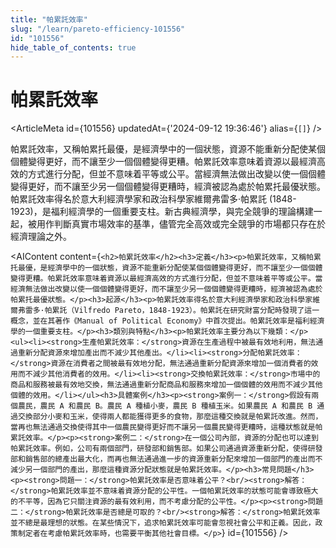 ```yaml
---
title: "帕累託效率"
slug: "/learn/pareto-efficiency-101556"
id: "101556"
hide_table_of_contents: true
---
```



# 帕累託效率

<ArticleMeta id={101556} updatedAt={'2024-09-12 19:36:46'} alias={`[]`} />
<div className='border-solid border-b border-t-0 my-4 border-[var(--ifm-color-gray-300)]' />

帕累託效率，又稱帕累托最優，是經濟學中的一個狀態，資源不能重新分配使某個個體變得更好，而不讓至少一個個體變得更糟。帕累託效率意味着資源以最經濟高效的方式進行分配，但並不意味着平等或公平。當經濟無法做出改變以使一個個體變得更好，而不讓至少另一個個體變得更糟時，經濟被認為處於帕累托最優狀態。帕累託效率得名於意大利經濟學家和政治科學家維爾弗雷多·帕累託 (1848-1923)，是福利經濟學的一個重要支柱。新古典經濟學，與完全競爭的理論構建一起，被用作判斷真實市場效率的基準，儘管完全高效或完全競爭的市場都只存在於經濟理論之外。

<AIContent content={`<h2>帕累託效率</h2><h3>定義</h3><p>帕累託效率，又稱帕累托最優，是經濟學中的一個狀態，資源不能重新分配使某個個體變得更好，而不讓至少一個個體變得更糟。帕累託效率意味着資源以最經濟高效的方式進行分配，但並不意味着平等或公平。當經濟無法做出改變以使一個個體變得更好，而不讓至少另一個個體變得更糟時，經濟被認為處於帕累托最優狀態。</p><h3>起源</h3><p>帕累託效率得名於意大利經濟學家和政治科學家維爾弗雷多·帕累託（Vilfredo Pareto，1848-1923）。帕累託在研究財富分配時發現了這一概念，並在其著作《Manual of Political Economy》中首次提出。帕累託效率是福利經濟學的一個重要支柱。</p><h3>類別與特點</h3><p>帕累託效率主要分為以下幾類：</p><ul><li><strong>生產帕累託效率：</strong>資源在生產過程中被最有效地利用，無法通過重新分配資源來增加產出而不減少其他產出。</li><li><strong>分配帕累託效率：</strong>資源在消費者之間被最有效地分配，無法通過重新分配資源來增加一個消費者的效用而不減少其他消費者的效用。</li><li><strong>交換帕累託效率：</strong>市場中的商品和服務被最有效地交換，無法通過重新分配商品和服務來增加一個個體的效用而不減少其他個體的效用。</li></ul><h3>具體案例</h3><p><strong>案例一：</strong>假設有兩個農民，農民 A 和農民 B。農民 A 種植小麥，農民 B 種植玉米。如果農民 A 和農民 B 通過交換部分小麥和玉米，使得兩人都能獲得更多的食物，那麼這種交換就是帕累託改進。然而，當再也無法通過交換使得其中一個農民變得更好而不讓另一個農民變得更糟時，這種狀態就是帕累託效率。</p><p><strong>案例二：</strong>在一個公司內部，資源的分配也可以達到帕累託效率。例如，公司有兩個部門，研發部和銷售部。如果公司通過資源重新分配，使得研發部和銷售部的總產出最大化，而再也無法通過進一步的資源重新分配來增加一個部門的產出而不減少另一個部門的產出，那麼這種資源分配狀態就是帕累託效率。</p><h3>常見問題</h3><p><strong>問題一：</strong>帕累託效率是否意味着公平？<br/><strong>解答：</strong>帕累託效率並不意味着資源分配的公平性。一個帕累託效率的狀態可能會導致極大的不平等，因為它只關注資源的最有效利用，而不考慮分配的公平性。</p><p><strong>問題二：</strong>帕累託效率是否總是可取的？<br/><strong>解答：</strong>帕累託效率並不總是最理想的狀態。在某些情況下，追求帕累託效率可能會忽視社會公平和正義。因此，政策制定者在考慮帕累託效率時，也需要平衡其他社會目標。</p>`} id={101556} />
